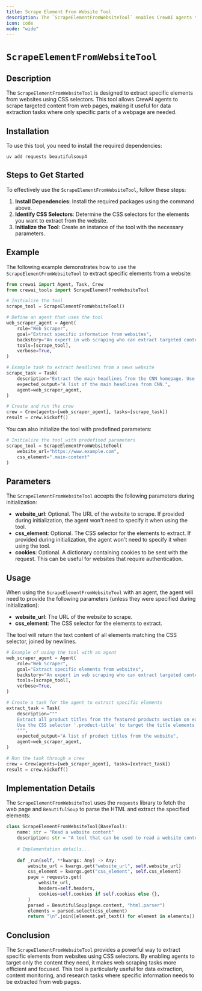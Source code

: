 ```yaml
---
title: Scrape Element From Website Tool
description: The `ScrapeElementFromWebsiteTool` enables CrewAI agents to extract specific elements from websites using CSS selectors.
icon: code
mode: "wide"
---
```


# `ScrapeElementFromWebsiteTool`

## Description

The `ScrapeElementFromWebsiteTool` is designed to extract specific elements from websites using CSS selectors. This tool allows CrewAI agents to scrape targeted content from web pages, making it useful for data extraction tasks where only specific parts of a webpage are needed.

## Installation

To use this tool, you need to install the required dependencies:

```shell
uv add requests beautifulsoup4
```

## Steps to Get Started

To effectively use the `ScrapeElementFromWebsiteTool`, follow these steps:

1. **Install Dependencies**: Install the required packages using the command above.
2. **Identify CSS Selectors**: Determine the CSS selectors for the elements you want to extract from the website.
3. **Initialize the Tool**: Create an instance of the tool with the necessary parameters.

## Example

The following example demonstrates how to use the `ScrapeElementFromWebsiteTool` to extract specific elements from a website:

```python Code
from crewai import Agent, Task, Crew
from crewai_tools import ScrapeElementFromWebsiteTool

# Initialize the tool
scrape_tool = ScrapeElementFromWebsiteTool()

# Define an agent that uses the tool
web_scraper_agent = Agent(
    role="Web Scraper",
    goal="Extract specific information from websites",
    backstory="An expert in web scraping who can extract targeted content from web pages.",
    tools=[scrape_tool],
    verbose=True,
)

# Example task to extract headlines from a news website
scrape_task = Task(
    description="Extract the main headlines from the CNN homepage. Use the CSS selector '.headline' to target the headline elements.",
    expected_output="A list of the main headlines from CNN.",
    agent=web_scraper_agent,
)

# Create and run the crew
crew = Crew(agents=[web_scraper_agent], tasks=[scrape_task])
result = crew.kickoff()
```

You can also initialize the tool with predefined parameters:

```python Code
# Initialize the tool with predefined parameters
scrape_tool = ScrapeElementFromWebsiteTool(
    website_url="https://www.example.com",
    css_element=".main-content"
)
```

## Parameters

The `ScrapeElementFromWebsiteTool` accepts the following parameters during initialization:

- **website_url**: Optional. The URL of the website to scrape. If provided during initialization, the agent won't need to specify it when using the tool.
- **css_element**: Optional. The CSS selector for the elements to extract. If provided during initialization, the agent won't need to specify it when using the tool.
- **cookies**: Optional. A dictionary containing cookies to be sent with the request. This can be useful for websites that require authentication.

## Usage

When using the `ScrapeElementFromWebsiteTool` with an agent, the agent will need to provide the following parameters (unless they were specified during initialization):

- **website_url**: The URL of the website to scrape.
- **css_element**: The CSS selector for the elements to extract.

The tool will return the text content of all elements matching the CSS selector, joined by newlines.

```python Code
# Example of using the tool with an agent
web_scraper_agent = Agent(
    role="Web Scraper",
    goal="Extract specific elements from websites",
    backstory="An expert in web scraping who can extract targeted content using CSS selectors.",
    tools=[scrape_tool],
    verbose=True,
)

# Create a task for the agent to extract specific elements
extract_task = Task(
    description="""
    Extract all product titles from the featured products section on example.com.
    Use the CSS selector '.product-title' to target the title elements.
    """,
    expected_output="A list of product titles from the website",
    agent=web_scraper_agent,
)

# Run the task through a crew
crew = Crew(agents=[web_scraper_agent], tasks=[extract_task])
result = crew.kickoff()
```

## Implementation Details

The `ScrapeElementFromWebsiteTool` uses the `requests` library to fetch the web page and `BeautifulSoup` to parse the HTML and extract the specified elements:

```python Code
class ScrapeElementFromWebsiteTool(BaseTool):
    name: str = "Read a website content"
    description: str = "A tool that can be used to read a website content."
    
    # Implementation details...
    
    def _run(self, **kwargs: Any) -> Any:
        website_url = kwargs.get("website_url", self.website_url)
        css_element = kwargs.get("css_element", self.css_element)
        page = requests.get(
            website_url,
            headers=self.headers,
            cookies=self.cookies if self.cookies else {},
        )
        parsed = BeautifulSoup(page.content, "html.parser")
        elements = parsed.select(css_element)
        return "\n".join([element.get_text() for element in elements])
```

## Conclusion

The `ScrapeElementFromWebsiteTool` provides a powerful way to extract specific elements from websites using CSS selectors. By enabling agents to target only the content they need, it makes web scraping tasks more efficient and focused. This tool is particularly useful for data extraction, content monitoring, and research tasks where specific information needs to be extracted from web pages. 